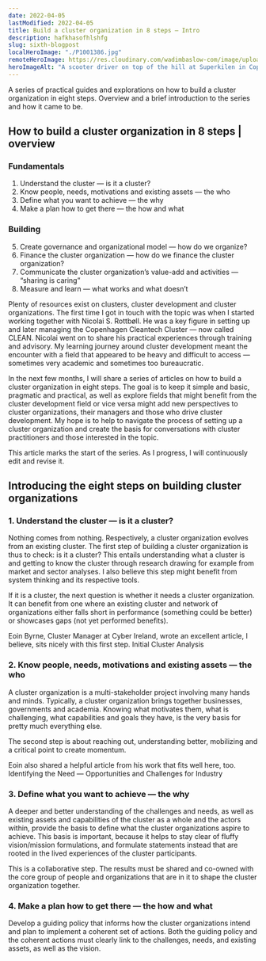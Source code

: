 ```yaml
---
date: 2022-04-05
lastModified: 2022-04-05
title: Build a cluster organization in 8 steps — Intro
description: hafkhasofhlshfg
slug: sixth-blogpost
localHeroImage: "./P1001386.jpg"
remoteHeroImage: https://res.cloudinary.com/wadimbaslow-com/image/upload/v1649334470/P1001699_umzgpf.jpg
heroImageAlt: "A scooter driver on top of the hill at Superkilen in Copenhagen."
---
```


A series of practical guides and explorations on how to build a cluster organization in eight steps. Overview and a brief introduction to the series and how it came to be.

## How to build a cluster organization in 8 steps | overview

### Fundamentals

1. Understand the cluster — is it a cluster?
2. Know people, needs, motivations and existing assets — the who
3. Define what you want to achieve — the why
4. Make a plan how to get there — the how and what

### Building

5. Create governance and organizational model — how do we organize?
6. Finance the cluster organization — how do we finance the cluster organization?
7. Communicate the cluster organization’s value-add and activities — “sharing is caring”
8. Measure and learn — what works and what doesn’t

Plenty of resources exist on clusters, cluster development and cluster organizations. The first time I got in touch with the topic was when I started working together with Nicolai S. Rottbøll. He was a key figure in setting up and later managing the Copenhagen Cleantech Cluster — now called CLEAN. Nicolai went on to share his practical experiences through training and advisory. My learning journey around cluster development meant the encounter with a field that appeared to be heavy and difficult to access — sometimes very academic and sometimes too bureaucratic.

In the next few months, I will share a series of articles on how to build a cluster organization in eight steps. The goal is to keep it simple and basic, pragmatic and practical, as well as explore fields that might benefit from the cluster development field or vice versa might add new perspectives to cluster organizations, their managers and those who drive cluster development.
My hope is to help to navigate the process of setting up a cluster organization and create the basis for conversations with cluster practitioners and those interested in the topic.

This article marks the start of the series. As I progress, I will continuously edit and revise it.

## Introducing the eight steps on building cluster organizations

### 1. Understand the cluster — is it a cluster?

Nothing comes from nothing. Respectively, a cluster organization evolves from an existing cluster. The first step of building a cluster organization is thus to check: is it a cluster? This entails understanding what a cluster is and getting to know the cluster through research drawing for example from market and sector analyses. I also believe this step might benefit from system thinking and its respective tools.

If it is a cluster, the next question is whether it needs a cluster organization. It can benefit from one where an existing cluster and network of organizations either falls short in performance (something could be better) or showcases gaps (not yet performed benefits).

Eoin Byrne, Cluster Manager at Cyber Ireland, wrote an excellent article, I believe, sits nicely with this first step. Initial Cluster Analysis

### 2. Know people, needs, motivations and existing assets — the who

A cluster organization is a multi-stakeholder project involving many hands and minds. Typically, a cluster organization brings together businesses, governments and academia. Knowing what motivates them, what is challenging, what capabilities and goals they have, is the very basis for pretty much everything else.

The second step is about reaching out, understanding better, mobilizing and a critical point to create momentum.

Eoin also shared a helpful article from his work that fits well here, too. Identifying the Need — Opportunities and Challenges for Industry

### 3. Define what you want to achieve — the why

A deeper and better understanding of the challenges and needs, as well as existing assets and capabilities of the cluster as a whole and the actors within, provide the basis to define what the cluster organizations aspire to achieve. This basis is important, because it helps to stay clear of fluffy vision/mission formulations, and formulate statements instead that are rooted in the lived experiences of the cluster participants.

This is a collaborative step. The results must be shared and co-owned with the core group of people and organizations that are in it to shape the cluster organization together.

### 4. Make a plan how to get there — the how and what

Develop a guiding policy that informs how the cluster organizations intend and plan to implement a coherent set of actions. Both the guiding policy and the coherent actions must clearly link to the challenges, needs, and existing assets, as well as the vision.
